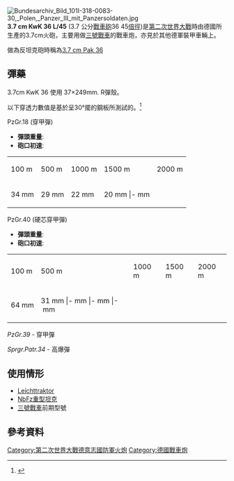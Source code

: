 [[File:Bundesarchiv_Bild_101I-318-0083-30,_Polen,_Panzer_III_mit_Panzersoldaten.jpg|thumb]]
'''3.7 cm KwK 36 L/45''' (3.7 公分[[戰車砲|戰車砲]]36 45[[倍徑|倍徑]])是[[第二次世界大戰|第二次世界大戰]]時由德國所生產的3.7cm火砲，主要用做[[三號戰車|三號戰車]]的戰車炮，亦見於其他德軍裝甲車輛上。

做為反坦克砲時稱為[[PaK_36反坦克炮|3.7 cm Pak 36]]

==彈藥==
3.7cm KwK 36 使用 37×249mm. R彈殼。

以下穿透力數值是基於呈30°擺的鋼板所測試的。<ref name = "PW">{{cite web|last1=Ankerstjerne|first1=Christian|title=Armor Penetration Table|url=http://www.panzerworld.com/armor-penetration-table|website=http://www.panzerworld.com/|accessdate=2016-04-12|archive-date=2016-04-07|archive-url=https://web.archive.org/web/20160407064740/http://www.panzerworld.com/armor-penetration-table|dead-url=no}}</ref>

;PzGr.18 (穿甲彈)
* '''彈頭重量''': {{convert|0.658|kg|lboz|abbr=on}}
* '''砲口初速''': {{convert|745|m/s|abbr=on}} 
{|class="wikitable"
|-
|100 m 
|500 m 
|1000 m 
|1500 m 
|2000 m 
|-
|34 mm
|29 mm
|22 mm
|20 mm
|- mm
|}

;PzGr.40 (硬芯穿甲彈)
* '''彈頭重量''': {{convert|0.368|kg|lboz|abbr=on}}
* '''砲口初速''': {{convert|1020| m/s|abbr=on}}
{|class="wikitable"
|-
|100 m
|500 m
|1000 m
|1500 m
|2000 m
|-
|64 mm
|31 mm
|- mm
|- mm
|- mm
|}

''PzGr.39'' - 穿甲彈

''Sprgr.Patr.34'' - 高爆彈

==使用情形==
*[[Leichttraktor|Leichttraktor]]
*[[NbFz重型坦克|NbFz重型坦克]]
*[[三號戰車|三號戰車]]前期型號

==參考資料==
<references />

{{WWIIGermanGuns}}
[[Category:第二次世界大戰德意志國防軍火炮|Category:第二次世界大戰德意志國防軍火炮]]
[[Category:德國戰車炮|Category:德國戰車炮]]